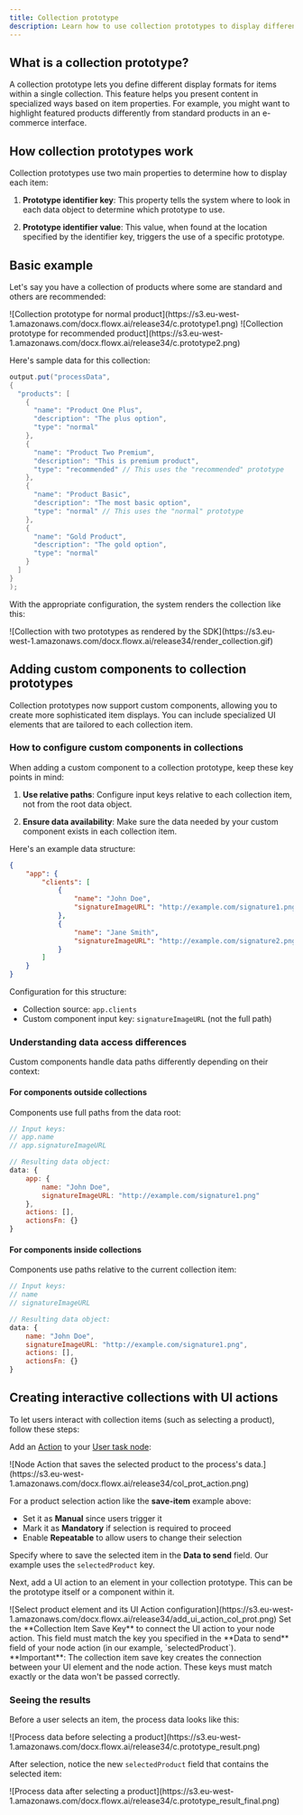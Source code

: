 ```yaml
---
title: Collection prototype
description: Learn how to use collection prototypes to display different elements of a collection with customized layouts, including support for custom components.
---
```


## What is a collection prototype?

A collection prototype lets you define different display formats for items within a single collection. This feature helps you present content in specialized ways based on item properties. For example, you might want to highlight featured products differently from standard products in an e-commerce interface.

## How collection prototypes work

Collection prototypes use two main properties to determine how to display each item:

1. **Prototype identifier key**: This property tells the system where to look in each data object to determine which prototype to use. 

2. **Prototype identifier value**: This value, when found at the location specified by the identifier key, triggers the use of a specific prototype.

## Basic example

Let's say you have a collection of products where some are standard and others are recommended:

<Frame>
![Collection prototype for normal product](https://s3.eu-west-1.amazonaws.com/docx.flowx.ai/release34/c.prototype1.png) 
</Frame>

<Frame>
![Collection prototype for recommended product](https://s3.eu-west-1.amazonaws.com/docx.flowx.ai/release34/c.prototype2.png)
</Frame>

Here's sample data for this collection:

```java
output.put("processData", 
{
  "products": [ 
    {
      "name": "Product One Plus",
      "description": "The plus option",
      "type": "normal"
    },
    {
      "name": "Product Two Premium",
      "description": "This is premium product",
      "type": "recommended" // This uses the "recommended" prototype
    },
    {
      "name": "Product Basic",
      "description": "The most basic option",
      "type": "normal" // This uses the "normal" prototype
    },
    {
      "name": "Gold Product",
      "description": "The gold option",
      "type": "normal"
    }
  ]
}
);
```

With the appropriate configuration, the system renders the collection like this:

<Frame>
![Collection with two prototypes as rendered by the SDK](https://s3.eu-west-1.amazonaws.com/docx.flowx.ai/release34/render_collection.gif)
</Frame>

## Adding custom components to collection prototypes

Collection prototypes now support custom components, allowing you to create more sophisticated item displays. You can include specialized UI elements that are tailored to each collection item.

### How to configure custom components in collections

When adding a custom component to a collection prototype, keep these key points in mind:

1. **Use relative paths**: Configure input keys relative to each collection item, not from the root data object.

2. **Ensure data availability**: Make sure the data needed by your custom component exists in each collection item.

Here's an example data structure:

```json
{
    "app": {
        "clients": [
            {
                "name": "John Doe",
                "signatureImageURL": "http://example.com/signature1.png"
            },
            {
                "name": "Jane Smith",
                "signatureImageURL": "http://example.com/signature2.png"
            }
        ]
    }
}
```

Configuration for this structure:
- Collection source: `app.clients`
- Custom component input key: `signatureImageURL` (not the full path)

### Understanding data access differences

Custom components handle data paths differently depending on their context:

#### For components outside collections

Components use full paths from the data root:

```jsx
// Input keys:
// app.name
// app.signatureImageURL

// Resulting data object:
data: {
    app: {
        name: "John Doe",
        signatureImageURL: "http://example.com/signature1.png"
    },
    actions: [],
    actionsFn: {}
}
```

#### For components inside collections

Components use paths relative to the current collection item:

```jsx
// Input keys:
// name
// signatureImageURL

// Resulting data object:
data: {
    name: "John Doe",
    signatureImageURL: "http://example.com/signature1.png",
    actions: [],
    actionsFn: {}
}
```

## Creating interactive collections with UI actions

To let users interact with collection items (such as selecting a product), follow these steps:

<Steps>

<Step title = "Create a node action">

Add an [Action](../../../actions/actions) to your [User task node](../../../node/user-task-node):

<Frame>
![Node Action that saves the selected product to the process's data.](https://s3.eu-west-1.amazonaws.com/docx.flowx.ai/release34/col_prot_action.png)
</Frame>

For a product selection action like the **save-item** example above:
- Set it as **Manual** since users trigger it
- Mark it as **Mandatory** if selection is required to proceed
- Enable **Repeatable** to allow users to change their selection

Specify where to save the selected item in the **Data to send** field. Our example uses the `selectedProduct` key.

</Step>

<Step title = "Configure the UI action">

Next, add a UI action to an element in your collection prototype. This can be the prototype itself or a component within it.

<Frame>
![Select product element and its UI Action configuration](https://s3.eu-west-1.amazonaws.com/docx.flowx.ai/release34/add_ui_action_col_prot.png)
</Frame>
Set the **Collection Item Save Key** to connect the UI action to your node action. This field must match the key you specified in the **Data to send** field of your node action (in our example, `selectedProduct`).

</Step>

</Steps>

<Warning>
**Important**: The collection item save key creates the connection between your UI element and the node action. These keys must match exactly or the data won't be passed correctly.
</Warning>

### Seeing the results

Before a user selects an item, the process data looks like this:

<Frame>
![Process data before selecting a product](https://s3.eu-west-1.amazonaws.com/docx.flowx.ai/release34/c.prototype_result.png)
</Frame>

After selection, notice the new `selectedProduct` field that contains the selected item:

<Frame>
![Process data after selecting a product](https://s3.eu-west-1.amazonaws.com/docx.flowx.ai/release34/c.prototype_result_final.png)
</Frame>
